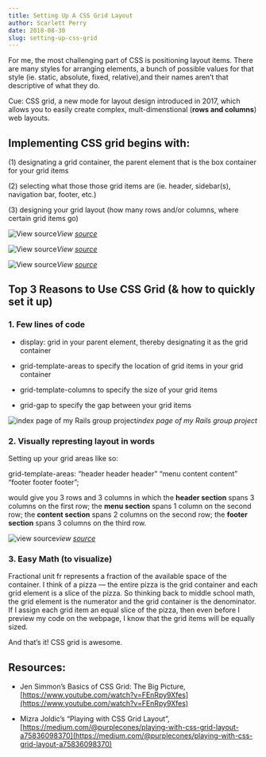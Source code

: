 ```yaml
---
title: Setting Up A CSS Grid Layout
author: Scarlett Perry
date: 2018-08-30
slug: setting-up-css-grid
---
```

For me, the most challenging part of CSS is positioning layout items. There are many styles for arranging elements, a bunch of possible values for that style (ie. static, absolute, fixed, relative),and their names aren’t that descriptive of what they do.

Cue: CSS grid, a new mode for layout design introduced in 2017, which allows you to easily create complex, mult-dimenstional (**rows and columns**) web layouts.

## Implementing CSS grid begins with:

(1) designating a grid container, the parent element that is the box container for your grid items

(2) selecting what those those grid items are (ie. header, sidebar(s), navigation bar, footer, etc.)

(3) designing your grid layout (how many rows and/or columns, where certain grid items go)

![View [source](https://www.youtube.com/watch?v=FEnRpy9Xfes)](https://cdn-images-1.medium.com/max/2784/1*jfqs2MTTjVSIkMxMYqgVOA.png)*View [source](https://www.youtube.com/watch?v=FEnRpy9Xfes)*

![View [source](https://www.youtube.com/watch?v=FEnRpy9Xfes)](https://cdn-images-1.medium.com/max/2524/1*Y-0ZuY94H3EMjrxgQzw6Uw.png)*View [source](https://www.youtube.com/watch?v=FEnRpy9Xfes)*

![View [source](https://medium.com/@purplecones/playing-with-css-grid-layout-a75836098370)](https://cdn-images-1.medium.com/max/2000/1*Uhmmg2DHPxlsjkwu_vTaYw.gif)*View [source](https://medium.com/@purplecones/playing-with-css-grid-layout-a75836098370)*

## Top 3 Reasons to Use CSS Grid (& how to quickly set it up)

### **1. Few lines of code**

* display: grid in your parent element, thereby designating it as the grid container

* grid-template-areas to specify the location of grid items in your grid container

* grid-template-columns to specify the size of your grid items

* grid-gap to specify the gap between your grid items

![index page of my Rails group project](https://cdn-images-1.medium.com/max/5078/1*0kGFgpHDNSDzrCWZfR_BTA.png)*index page of my Rails group project*

### **2. Visually represting layout in words**

Setting up your grid areas like so:

grid-template-areas: “header header header”
 “menu content content”
 “footer footer footer”;

would give you 3 rows and 3 columns in which the **header section** spans 3 columns on the first row; the **menu section** spans 1 column on the second row; the **content section** spans 2 columns on the second row; the **footer section** spans 3 columns on the third row.

![view [source](https://twitter.com/k0ychev/status/1034735683850698752?s=12)](https://cdn-images-1.medium.com/max/2400/1*NGI2wiCKJujv7pW-MfWc-g.jpeg)*view [source](https://twitter.com/k0ychev/status/1034735683850698752?s=12)*

### 3. **Easy Math (to visualize)**

Fractional unit fr represents a fraction of the available space of the container. I think of a pizza — the entire pizza is the grid container and each grid element is a slice of the pizza. So thinking back to middle school math, the grid element is the numerator and the grid container is the denominator. If I assign each grid item an equal slice of the pizza, then even before I preview my code on the webpage, I know that the grid items will be equally sized.

And that’s it! CSS grid is awesome.

## Resources:

* Jen Simmon’s Basics of CSS Grid: The Big Picture, [https://www.youtube.com/watch?v=FEnRpy9Xfes](https://www.youtube.com/watch?v=FEnRpy9Xfes)

* Mizra Joldic’s “Playing with CSS Grid Layout”, [https://medium.com/@purplecones/playing-with-css-grid-layout-a75836098370](https://medium.com/@purplecones/playing-with-css-grid-layout-a75836098370)